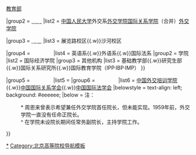 {{Navbox
|state = collapsed
|name = 外交学院
|title = [[外交学院|<span style="color:#ffffff;">外交学院</span>]]
|titlestyle = background: #1d2872; color: #ffffff;
|groupstyle = background: #1d2872;
|abovestyle = background: #eeeeee;
|above = '''中国外交官的摇篮'''<br />'''[[院长]]'''：[[徐坚 (国际关系学者)|徐坚]]　'''[[党委书记]]'''：[[崔启明]]

|group1 = <span style="color:#ffffff;">管理机关</span>
|list1 = [[中华人民共和国外交部|外交部]]{{.w}}[[中华人民共和国教育部|教育部]]

|group2 = [[外交学院#历史|<span style="color:#ffffff;">沿革</span>]]
|list2 = [[中国人民大学#中国人民大学 （文革前时期）|中国人民大学]]外交系{{to}}[[外交学院]]{{to}}[[国际关系学院#历史|国际关系学院]]（合并）{{to}}[[外交学院]]

|group3 = [[外交学院#校园|<span style="color:#ffffff;">校园</span>]]
|list3 = 展览路校区{{.w}}沙河校区

|group4 = <span style="color:#ffffff;">教学机构</span>
|list4 = {{Navbox subgroup
|groupstyle = background: #eeeeee;
|group1 = 系
|list1 = 外交学与外事管理系{{.w}}英语系{{.w}}外语系{{.w}}国际法系
|group2 = 学院
|list2 = 国际经济学院
|group3 = 其他机构
|list3 = 基础教学部{{.w}}研究生部{{.w}}国际关系研究所{{.w}}国际教育学院（IPP·IBP·IMP）
}}

|group5 = <span style="color:#ffffff;">知名人物</span>
|list5 = {{Navbox subgroup
|groupstyle = background: #eeeeee;
|group1 = [[外交学院#历任院长|历任院长]]
|list1 = [[周恩来]]*、[[李恩求]]^{{to}}[[陈辛仁]]{{to}}[[陈毅]]{{to}}[[刘春 (1918年)|刘春]]{{to}}[[周南 (1927年)|周南]]{{to}}[[章曙]]{{to}}[[刘山 (外交官)|刘山]]{{to}}[[杨福昌]]{{to}}[[吴建民 (外交官)|吴建民]]{{to}}[[赵进军]]{{to}}[[秦亚青]]{{to}}[[徐坚 (国际关系学者)|徐坚]]
|group2 = 知名校友
|list2 = [[外交学院#知名校友|知名校友列表]]
}}
|group6 = <span style="color:#ffffff;">相关机构</span>
|list6 = [[中国外交培训学院]]{{.w}}[[中国国际关系学会]]{{.w}}[[中国国际法学会]]
|belowstyle = text-align: left; background: #eeeeee;
|below = 注：
:<nowiki>*</nowiki> 周恩来曾表示希望兼任外交学院首任院长，但未能实现。1959年前，外交学院一直没有任命正院长。
:<nowiki>^</nowiki> 在学院未设院长期间任常务副院长，主持学院工作。

}}<noinclude>
[[Category:外交学院|*]]
[[Category:北京高等院校导航模板]]
</noinclude>
